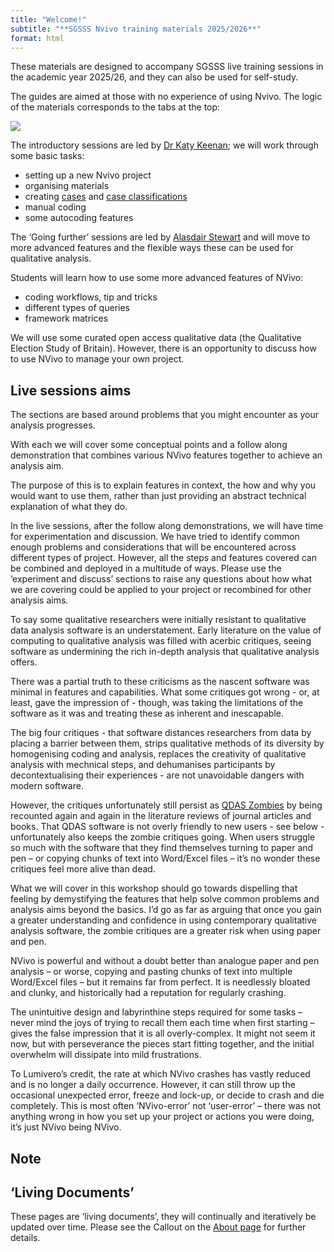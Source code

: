 ```yaml
---
title: "Welcome!"
subtitle: "**SGSSS Nvivo training materials 2025/2026**"
format: html
---
```


:::{.callout-note title="How to use these materials"}

These materials are designed to accompany SGSSS live training sessions in the academic year 2025/26, and they can also be used for self-study. 

The guides are aimed at those with no experience of using Nvivo. The logic of the materials corresponds to the tabs at the top: 


![](images/Session brief-1.png)

The introductory sessions are led by [Dr Katy Keenan](https://www.st-andrews.ac.uk/geography-sustainable-development/people/klk4/); we will work through some basic tasks: 

- setting up a new Nvivo project 
- organising materials
- creating [cases](https://help-nv.qsrinternational.com/20/win/Content/cases/cases.html) and [case classifications](https://help-nv.qsrinternational.com/20/win/Content/classifications/about-classifications.html)
- manual coding 
- some autocoding features 

The 'Going further' sessions are led by [Alasdair Stewart](https://www.gla.ac.uk/schools/socialpolitical/staff/alasdairstewart/) and will move to more advanced features and the flexible ways these can be used for qualitative analysis.  

Students will learn how to use some more advanced features of NVivo:

- coding workflows, tip and tricks
- different types of queries
- framework matrices

We will use some curated open access qualitative data (the Qualitative Election Study of Britain). However, there is an opportunity to discuss how to use NVivo to manage your own project.

:::

## Live sessions aims

::: consider
The sections are based around problems that you might encounter as your analysis progresses.

With each we will cover some conceptual points and a follow along demonstration that combines various NVivo features together to achieve an analysis aim.

The purpose of this is to explain features in context, the how and why you would want to use them, rather than just providing an abstract technical explanation of what they do.

In the live sessions, after the follow along demonstrations, we will have time for experimentation and discussion. We have tried to identify common enough problems and considerations that will be encountered across different types of project. However, all the steps and features covered can be combined and deployed in a multitude of ways. Please use the 'experiment and discuss' sections to raise any questions about how what we are covering could be applied to your project or recombined for other analysis aims.
:::

::: zombie
To say some qualitative researchers were initially resistant to qualitative data analysis software is an understatement. Early literature on the value of computing to qualitative analysis was filled with acerbic critiques, seeing software as undermining the rich in-depth analysis that qualitative analysis offers.

There was a partial truth to these criticisms as the nascent software was minimal in features and capabilities. What some critiques got wrong - or, at least, gave the impression of - though, was taking the limitations of the software as it was and treating these as inherent and inescapable.

The big four critiques - that software distances researchers from data by placing a barrier between them, strips qualitative methods of its diversity by homogenising coding and analysis, replaces the creativity of qualitative analysis with mechnical steps, and dehumanises participants by decontextualising their experiences - are not unavoidable dangers with modern software.

However, the critiques unfortunately still persist as [QDAS Zombies](https://core.ac.uk/reader/215349760) by being recounted again and again in the literature reviews of journal articles and books. That QDAS software is not overly friendly to new users - see below - unfortunately also keeps the zombie critiques going. When users struggle so much with the software that they find themselves turning to paper and pen -- or copying chunks of text into Word/Excel files -- it's no wonder these critiques feel more alive than dead.

What we will cover in this workshop should go towards dispelling that feeling by demystifying the features that help solve common problems and analysis aims beyond the basics. I'd go as far as arguing that once you gain a greater understanding and confidence in using contemporary qualitative analysis software, the zombie critiques are a greater risk when using paper and pen.
:::

::: not-you
NVivo is powerful and without a doubt better than analogue paper and pen analysis -- or worse, copying and pasting chunks of text into multiple Word/Excel files -- but it remains far from perfect. It is needlessly bloated and clunky, and historically had a reputation for regularly crashing.

The unintuitive design and labyrinthine steps required for some tasks -- never mind the joys of trying to recall them each time when first starting -- gives the false impression that it is all overly-complex. It might not seem it now, but with perseverance the pieces start fitting together, and the initial overwhelm will dissipate into mild frustrations.

To Lumivero's credit, the rate at which NVivo crashes has vastly reduced and is no longer a daily occurrence. However, it can still throw up the occasional unexpected error, freeze and lock-up, or decide to crash and die completely. This is most often 'NVivo-error' not 'user-error' -- there was not anything wrong in how you set up your project or actions you were doing, it's just NVivo being NVivo.
:::

## Note

::: {.callout-important}
## 'Living Documents'

These pages are 'living documents', they will continually and iteratively be updated over time. Please see the Callout on the [About page](about.qmd#living-documents) for further details.

:::
